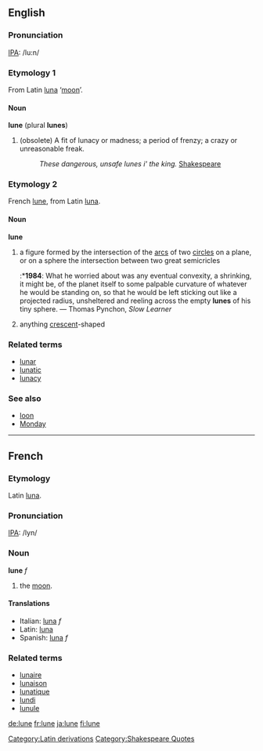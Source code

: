 ==English==
===Pronunciation===
[[IPA]]: /lu:n/

===Etymology 1===
From Latin[[Category:Latin derivations]] [[luna]] ‘[[moon]]’.

====Noun====
'''lune''' (plural '''lunes''')
#(obsolete) A fit of lunacy or madness; a period of frenzy; a crazy or unreasonable freak.
#:''These dangerous, unsafe lunes i' the king.'' [[w:Shakespeare|Shakespeare]][[Category:Shakespeare Quotes]]

===Etymology 2===
French [[lune#French|lune]], from Latin [[luna]].

====Noun====
'''lune'''
# a figure formed by the intersection of the [[arc]]s of two [[circle]]s on a plane, or on a sphere the intersection between two great semicricles
#:*'''1984''': What he worried about was any eventual convexity, a shrinking, it might be, of the planet itself to some palpable curvature of whatever he would be standing on, so that he would be left sticking out like a projected radius, unsheltered and reeling across the empty '''lunes''' of his tiny sphere. — Thomas Pynchon, ''Slow Learner''
# anything [[crescent]]-shaped

===Related terms===
*[[lunar]]
*[[lunatic]]
*[[lunacy]]

===See also===
*[[loon]]
*[[Monday]]


----


==French==
===Etymology===
Latin [[luna]].

===Pronunciation===
[[IPA]]: /lyn/

===Noun===
'''lune''' ''f''

# the [[moon]].

====Translations====
*Italian: [[luna]] ''f''
*Latin: [[luna]]
*Spanish: [[luna]] ''f''

===Related terms===
*[[lunaire]]
*[[lunaison]]
*[[lunatique]]
*[[lundi]]
*[[lunule]]

[[de:lune]]
[[fr:lune]]
[[ja:lune]]
[[fi:lune]]